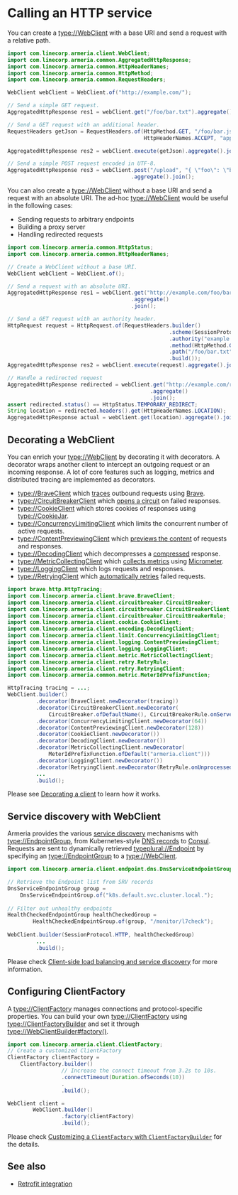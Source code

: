 # Calling an HTTP service

You can create a <type://WebClient> with a base URI and send a request with a relative path.

```java
import com.linecorp.armeria.client.WebClient;
import com.linecorp.armeria.common.AggregatedHttpResponse;
import com.linecorp.armeria.common.HttpHeaderNames;
import com.linecorp.armeria.common.HttpMethod;
import com.linecorp.armeria.common.RequestHeaders;

WebClient webClient = WebClient.of("http://example.com/");

// Send a simple GET request.
AggregatedHttpResponse res1 = webClient.get("/foo/bar.txt").aggregate().join();

// Send a GET request with an additional header.
RequestHeaders getJson = RequestHeaders.of(HttpMethod.GET, "/foo/bar.json",
                                           HttpHeaderNames.ACCEPT, "application/json");

AggregatedHttpResponse res2 = webClient.execute(getJson).aggregate().join();

// Send a simple POST request encoded in UTF-8.
AggregatedHttpResponse res3 = webClient.post("/upload", "{ \"foo\": \"bar\" }")
                                       .aggregate().join();
```

You can also create a <type://WebClient> without a base URI and send a request with an absolute URI.
The ad-hoc <type://WebClient> would be useful in the following cases:

- Sending requests to arbitrary endpoints
- Building a proxy server
- Handling redirected requests

```java
import com.linecorp.armeria.common.HttpStatus;
import com.linecorp.armeria.common.HttpHeaderNames;

// Create a WebClient without a base URI.
WebClient webClient = WebClient.of();

// Send a request with an absolute URI.
AggregatedHttpResponse res1 = webClient.get("http://example.com/foo/bar.txt")
                                       .aggregate()
                                       .join();

// Send a GET request with an authority header.
HttpRequest request = HttpRequest.of(RequestHeaders.builder()
                                                   .scheme(SessionProtocol.HTTP)
                                                   .authority("example.com")
                                                   .method(HttpMethod.GET)
                                                   .path("/foo/bar.txt")
                                                   .build());
AggregatedHttpResponse res2 = webClient.execute(request).aggregate().join();

// Handle a redirected request
AggregatedHttpResponse redirected = webClient.get("http://example.com/redirect")
                                             .aggregate()
                                             .join();
assert redirected.status() == HttpStatus.TEMPORARY_REDIRECT;
String location = redirected.headers().get(HttpHeaderNames.LOCATION);
AggregatedHttpResponse actual = webClient.get(location).aggregate().join();
```

## Decorating a WebClient

You can enrich your <type://WebClient> by decorating it with decorators.
A decorator wraps another client to intercept an outgoing request or an incoming response.
A lot of core features such as logging, metrics and distributed tracing are implemented as decorators.

- <type://BraveClient> which [traces](/docs/advanced-zipkin) outbound requests using 
  [Brave](https://github.com/openzipkin/brave).
- <type://CircuitBreakerClient> which [opens a circuit](/docs/client-circuit-breaker) on failed responses.
- <type://CookieClient> which stores cookies of responses using <type://CookieJar>.
- <type://ConcurrencyLimitingClient> which limits the concurrent number of active requests.
- <type://ContentPreviewingClient> which
  [previews the content](/docs/advanced-structured-logging/#enabling-content-previews) of
  requests and responses.
- <type://DecodingClient> which decompresses a
  [compressed](https://developer.mozilla.org/en-US/docs/Web/HTTP/Headers/Content-Encoding) response.
- <type://MetricCollectingClient> which 
  [collects metrics](/docs/advanced-metrics#collecting-client-side-metrics) using 
  [Micrometer](https://micrometer.io/).
- <type://LoggingClient> which logs requests and responses.
- <type://RetryingClient> which [automatically retries](/docs/client-retry) failed requests.
  
```java
import brave.http.HttpTracing;
import com.linecorp.armeria.client.brave.BraveClient;
import com.linecorp.armeria.client.circuitbreaker.CircuitBreaker;
import com.linecorp.armeria.client.circuitbreaker.CircuitBreakerClient;
import com.linecorp.armeria.client.circuitbreaker.CircuitBreakerRule;
import com.linecorp.armeria.client.cookie.CookieClient;
import com.linecorp.armeria.client.encoding.DecodingClient;
import com.linecorp.armeria.client.limit.ConcurrencyLimitingClient;
import com.linecorp.armeria.client.logging.ContentPreviewingClient;
import com.linecorp.armeria.client.logging.LoggingClient;
import com.linecorp.armeria.client.metric.MetricCollectingClient;
import com.linecorp.armeria.client.retry.RetryRule;
import com.linecorp.armeria.client.retry.RetryingClient;
import com.linecorp.armeria.common.metric.MeterIdPrefixFunction;

HttpTracing tracing = ...;
WebClient.builder()
         .decorator(BraveClient.newDecorator(tracing))
         .decorator(CircuitBreakerClient.newDecorator(
             CircuitBreaker.ofDefaultName(), CircuitBreakerRule.onServerErrorStatus()))
         .decorator(ConcurrencyLimitingClient.newDecorator(64))
         .decorator(ContentPreviewingClient.newDecorator(128))
         .decorator(CookieClient.newDecorator())
         .decorator(DecodingClient.newDecorator())
         .decorator(MetricCollectingClient.newDecorator(
             MeterIdPrefixFunction.ofDefault("armeria.client")))
         .decorator(LoggingClient.newDecorator())
         .decorator(RetryingClient.newDecorator(RetryRule.onUnprocessed()))
         ...
         .build();
```

Please see [Decorating a client](/docs/client-decorator) to learn how it works.

## Service discovery with WebClient

Armeria provides the various [service discovery](https://microservices.io/patterns/client-side-discovery.html)
mechanisms with <type://EndpointGroup>, 
from Kubernetes-style [DNS records](/docs/client-service-discovery#dns-based-service-discovery-with-dnsendpointgroup) 
to [Consul](/docs/client-service-discovery#consul-based-service-discovery-with-consulendpointgroup).
Requests are sent to dynamically retrieved <typeplural://Endpoint> by specifying an <type://EndpointGroup>
to a <type://WebClient>.

```java
import com.linecorp.armeria.client.endpoint.dns.DnsServiceEndpointGroup;

// Retrieve the Endpoint list from SRV records
DnsServiceEndpointGroup group =
    DnsServiceEndpointGroup.of("k8s.default.svc.cluster.local.");
    
// Filter out unhealthy endpoints
HealthCheckedEndpointGroup healthCheckedGroup =
        HealthCheckedEndpointGroup.of(group, "/monitor/l7check");
        
WebClient.builder(SessionProtocol.HTTP, healthCheckedGroup)
         ...
         .build();
```

Please check [Client-side load balancing and service discovery](/docs/client-service-discovery)
for more information.

## Configuring ClientFactory

A <type://ClientFactory> manages connections and protocol-specific properties.
You can build your own <type://ClientFactory> using <type://ClientFactoryBuilder> and 
set it through <type://WebClientBuilder#factory()>.

```java
import com.linecorp.armeria.client.ClientFactory;
// Create a customized ClientFactory
ClientFactory clientFactory =
    ClientFactory.builder()
                 // Increase the connect timeout from 3.2s to 10s.
                 .connectTimeout(Duration.ofSeconds(10))
                 .
                 .build();

WebClient client =
        WebClient.builder()
                 .factory(clientFactory)
                 .build();
```

Please check [Customizing a `ClientFactory` with `ClientFactoryBuilder`](/docs/client-factory-builder)
for the details.

## See also
- [Retrofit integration](/docs/client-retrofit)

